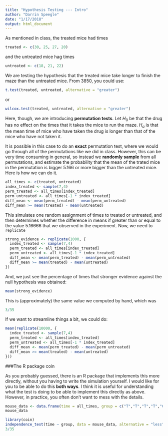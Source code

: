 ```yaml
---
title: "Hypothesis Testing --- Intro"
author: "Darrin Speegle"
date: "1/17/2018"
output: html_document
---
```


As mentioned in class, the treated mice had times 
```r
treated <- c(30, 25, 27, 20)
```
and the untreated mice hag times
```r
untreated <- c(18, 21, 22)
```

We are testing the hypothesis that the treated mice take longer to finish the maze than the untreated mice. From 3850, you could use:

```r
t.test(treated, untreated, alternative = "greater")
```
or
```r
wilcox.test(treated, untreated, alternative = "greater")
```

Here, though, we are introducing **permutation tests**. Let $H_0$ be that the drug has no effect on the times that it takes the mice to run the maze. $H_a$ is that the mean time of mice who have taken the drug is longer than that of the mice who have not taken it. 

It is possible in this case to do an **exact** permutation test, where we would go through all of the permutations like we did in class. However, this can be very time consuming in general, so instead we **randomly sample** from all permutations, and estimate the probability that the mean of the trated mice in the permutation is bigger 5.166 or more bigger than the untreated mice. Here is how we can do it.

```r
all_times <- c(treated, untreated)
index_treated <- sample(7,4)
perm_treated <- all_times[index_treated]
perm_untreated <- all_times[-1 * index_treated]
diff_mean <- mean(perm_treated) - mean(perm_untreated)
diff_mean >= mean(treated) - mean(untreated)
```

This simulates one random assignment of times to treated or untreated, and then determines whether the difference in means if greater than or equal to the value 5.16666 that we observed in the experiment. Now, we need to `replicate`

```r
strong_evidence <- replicate(1000, {
  index_treated <- sample(7,4)
  perm_treated <- all_times[index_treated]
  perm_untreated <- all_times[-1 * index_treated]
  diff_mean <- mean(perm_treated) - mean(perm_untreated)
  diff_mean >= mean(treated) - mean(untreated)
})
```

And, we just see the percentage of times that stronger evidence against the null hypothesis was obtained:
```r
mean(strong_evidence)
```
This is (approximately) the same value we computed by hand, which was
```r
3/35
```

If we want to streamline things a bit, we could do:
```r
mean(replicate(10000, {
  index_treated <- sample(7,4)
  perm_treated <- all_times[index_treated]
  perm_untreated <- all_times[-1 * index_treated]
  diff_mean <- mean(perm_treated) - mean(perm_untreated)
  diff_mean >= mean(treated) - mean(untreated)
}))
```

###The R package coin

As you probably guessed, there is an R package that implements this more directly, without you having to write the simulation yourself. I would like for you to be able to do this **both ways**. I think it is useful for understanding what the test is doing to be able to implement this directly as above. However, in practice, you often don't want to mess with the details. 

```r
mouse_data <- data.frame(time = all_times, group = c("T","T","T","T","C","C","C"))
mouse_data
```


```r
library(coin)
independence_test(time ~ group, data = mouse_data, alternative = "less", distribution = "exact")
3/35
```

